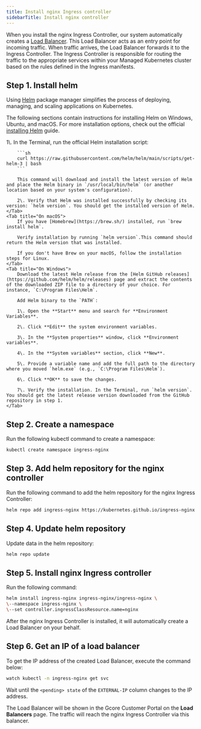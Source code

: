 ---
title: Install nginx Ingress controller
sidebarTitle: Install nginx controller
---

When you install the nginx Ingress Controller, our system automatically creates a [Load Balancer](https://gcore.com/cloud/load-balancers). This Load Balancer acts as an entry point for incoming traffic. When traffic arrives, the Load Balancer forwards it to the Ingress Controller. The Ingress Controller is responsible for routing the traffic to the appropriate services within your Managed Kubernetes cluster based on the rules defined in the Ingress manifests.

## Step 1. Install helm

Using [Helm](https://helm.sh/) package manager simplifies the process of deploying, managing, and scaling applications on Kubernetes. 

The following sections contain instructions for installing Helm on Windows, Ubuntu, and macOS. For more installation options, check out the official [installing Helm](https://helm.sh/docs/intro/install/) guide. 

<Tabs>
    <Tab title="On Linux">
        1\. In the Terminal, run the official Helm installation script: 

        ```sh
        curl https://raw.githubusercontent.com/helm/helm/main/scripts/get-helm-3 | bash
        ```

        This command will download and install the latest version of Helm and place the Helm binary in `/usr/local/bin/helm` (or another location based on your system's configuration). 

        2\. Verify that Helm was installed successfully by checking its version: `helm version`. You should get the installed version of Helm.
    </Tab>
    <Tab title="On macOS">
        If you have [Homebrew](https://brew.sh/) installed, run `brew install helm`. 

        Verify installation by running `helm version`.This command should return the Helm version that was installed. 

        If you don't have Brew on your macOS, follow the installation steps for Linux.
    </Tab>
    <Tab title="On Windows">
        Download the latest Helm release from the [Helm GitHub releases](https://github.com/helm/helm/releases) page and extract the contents of the downloaded ZIP file to a directory of your choice. For instance, `C:\Program Files\Helm`. 

        Add Helm binary to the `PATH`: 

        1\. Open the **Start** menu and search for **Environment Variables**. 

        2\. Click **Edit** the system environment variables. 

        3\. In the **System properties** window, click **Environment variables**. 

        4\. In the **System variables** section, click **New**. 

        5\. Provide a variable name and add the full path to the directory where you moved `helm.exe` (e.g., `C:\Program Files\Helm`). 

        6\. Click **OK** to save the changes. 

        7\. Verify the installation. In the Terminal, run `helm version`. You should get the latest release version downloaded from the GitHub repository in step 1. 
    </Tab>
</Tabs>

## Step 2. Create a namespace

Run the following kubectl command to create a namespace:

```sh
kubectl create namespace ingress-nginx
 ```

## Step 3. Add helm repository for the nginx controller

Run the following command to add the helm repository for the nginx Ingress Controller:

```sh
helm repo add ingress-nginx https://kubernetes.github.io/ingress-nginx
 ```

## Step 4. Update helm repository

Update data in the helm repository:

```sh
helm repo update
 ```

## Step 5. Install nginx Ingress controller

Run the following command:

```sh
helm install ingress-nginx ingress-nginx/ingress-nginx \
\--namespace ingress-nginx \
\--set controller.ingressClassResource.name=nginx
 ```

After the nginx Ingress Controller is installed, it will automatically create a Load Balancer on your behalf.

## Step 6. Get an IP of a load balancer

To get the IP address of the created Load Balancer, execute the command below:

```sh
watch kubectl -n ingress-nginx get svc
 ```

Wait until the `<pending> state` of the `EXTERNAL-IP` column changes to the IP address.

The Load Balancer will be shown in the Gcore Customer Portal on the **Load Balancers** page. The traffic will reach the nginx Ingress Controller via this balancer.